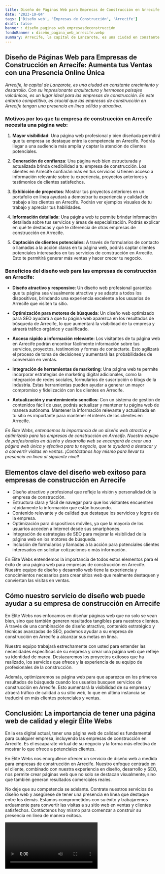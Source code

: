 ```yaml
---
title: Diseño de Páginas Web para Empresas de Construcción en Arrecife
date: '2023-10-04'
tags: ['Diseño web', 'Empresas de Construcción', 'Arrecife']
draft: false
banner : diseño_paginas_web_empresasdeconstrucción
fondoBanner : diseño_pagina_web_arrecife.webp
summary: Arrecife, la capital de Lanzarote, es una ciudad en constante crecimiento y desarrollo. Con su impresionante arquitectura y hermosos paisajes volcánicos, es un lugar ideal para las empresas de construcción. En este entorno competitivo, es crucial que las empresas de construcción en Arrecife tengan una presencia en línea sólida y atractiva.
---
```


## Diseño de Páginas Web para Empresas de Construcción en Arrecife: Aumenta tus Ventas con una Presencia Online Única

*Arrecife, la capital de Lanzarote, es una ciudad en constante crecimiento y desarrollo. Con su impresionante arquitectura y hermosos paisajes volcánicos, es un lugar ideal para las empresas de construcción. En este entorno competitivo, es crucial que las empresas de construcción en Arrecife tengan una presencia en línea sólida y atractiva.*

### Motivos por los que tu empresa de construcción en Arrecife necesita una página web:

1. **Mayor visibilidad**: Una página web profesional y bien diseñada permitirá que tu empresa se destaque entre la competencia en Arrecife. Podrás llegar a una audiencia más amplia y captar la atención de clientes potenciales.

2. **Generación de confianza**: Una página web bien estructurada y actualizada brinda credibilidad a tu empresa de construcción. Los clientes en Arrecife confiarán más en tus servicios si tienen acceso a información relevante sobre tu experiencia, proyectos anteriores y testimonios de clientes satisfechos.

3. **Exhibición de proyectos**: Mostrar tus proyectos anteriores en un portafolio en línea ayudará a demostrar tu experiencia y calidad de trabajo a los clientes en Arrecife. Podrán ver ejemplos visuales de tu trabajo y apreciar tus habilidades.

4. **Información detallada**: Una página web te permite brindar información detallada sobre tus servicios y áreas de especialización. Podrás explicar en qué te destacas y qué te diferencia de otras empresas de construcción en Arrecife.

5. **Captación de clientes potenciales**: A través de formularios de contacto o llamadas a la acción claras en tu página web, podrás captar clientes potenciales interesados en tus servicios de construcción en Arrecife. Esto te permitirá generar más ventas y hacer crecer tu negocio.

### Beneficios del diseño web para las empresas de construcción en Arrecife:

- **Diseño atractivo y responsive**: Un diseño web profesional garantiza que tu página sea visualmente atractiva y se adapte a todos los dispositivos, brindando una experiencia excelente a los usuarios de Arrecife que visiten tu sitio.

- **Optimización para motores de búsqueda**: Un diseño web optimizado para SEO ayudará a que tu página web aparezca en los resultados de búsqueda de Arrecife, lo que aumentará la visibilidad de tu empresa y atraerá tráfico orgánico y cualificado.

- **Acceso rápido a información relevante**: Los visitantes de tu página web en Arrecife podrán encontrar fácilmente información sobre tus servicios, proyectos, testimonios y formas de contactarte. Esto agilizará el proceso de toma de decisiones y aumentará las probabilidades de conversión en ventas.

- **Integración de herramientas de marketing**: Una página web te permite incorporar estrategias de marketing digital adicionales, como la integración de redes sociales, formularios de suscripción o blogs de la industria. Estas herramientas pueden ayudar a generar un mayor compromiso y fidelización con los clientes en Arrecife.

- **Actualización y mantenimiento sencillos**: Con un sistema de gestión de contenidos fácil de usar, podrás actualizar y mantener tu página web de manera autónoma. Mantener la información relevante y actualizada en tu sitio es importante para mantener el interés de los clientes en Arrecife.

*En Élite Webs, entendemos la importancia de un diseño web atractivo y optimizado para las empresas de construcción en Arrecife. Nuestro equipo de profesionales en diseño y desarrollo web se encargará de crear una página web única y efectiva para tu negocio, que te ayudará a destacar y a convertir visitas en ventas. ¡Contáctanos hoy mismo para llevar tu presencia en línea al siguiente nivel!*

<GifSeo />

<Cta />

## Elementos clave del diseño web exitoso para empresas de construcción en Arrecife

- Diseño atractivo y profesional que refleje la visión y personalidad de la empresa de construcción.
- Estructura clara y fácil de navegar para que los visitantes encuentren rápidamente la información que están buscando.
- Contenido relevante y de calidad que destaque los servicios y logros de la empresa.
- Optimización para dispositivos móviles, ya que la mayoría de los usuarios acceden a Internet desde sus smartphones.
- Integración de estrategias de SEO para mejorar la visibilidad de la página web en los motores de búsqueda.
- Inclusión de formularios y llamadas a la acción para potenciales clientes interesados en solicitar cotizaciones o más información.

En Élite Webs entendemos la importancia de todos estos elementos para el éxito de una página web para empresas de construcción en Arrecife. Nuestro equipo de diseño y desarrollo web tiene la experiencia y conocimientos necesarios para crear sitios web que realmente destaquen y conviertan las visitas en ventas.

## Cómo nuestro servicio de diseño web puede ayudar a su empresa de construcción en Arrecife

En Élite Webs nos enfocamos en diseñar páginas web que no solo se vean bien, sino que también generen resultados tangibles para nuestros clientes. A través de una combinación de diseño atractivo, contenido estratégico y técnicas avanzadas de SEO, podemos ayudar a su empresa de construcción en Arrecife a alcanzar sus metas en línea.

Nuestro equipo trabajará estrechamente con usted para entender las necesidades específicas de su empresa y crear una página web que refleje su identidad de marca. Destacaremos los proyectos exitosos que ha realizado, los servicios que ofrece y la experiencia de su equipo de profesionales de la construcción.

Además, optimizaremos su página web para que aparezca en los primeros resultados de búsqueda cuando los usuarios busquen servicios de construcción en Arrecife. Esto aumentará la visibilidad de su empresa y atraerá tráfico de calidad a su sitio web, lo que en última instancia se traducirá en más clientes potenciales y ventas.

## Conclusión: La importancia de tener una página web de calidad y elegir Élite Webs

En la era digital actual, tener una página web de calidad es fundamental para cualquier empresa, incluyendo las empresas de construcción en Arrecife. Es el escaparate virtual de su negocio y la forma más efectiva de mostrar lo que ofrece a potenciales clientes.

En Élite Webs nos enorgullece ofrecer un servicio de diseño web a medida para empresas de construcción en Arrecife. Nuestro enfoque centrado en el cliente, combinado con nuestra experiencia en diseño, desarrollo y SEO, nos permite crear páginas web que no solo se destacan visualmente, sino que también generan resultados comerciales reales.

No deje que su competencia se adelante. Contrate nuestros servicios de diseño web y asegúrese de tener una presencia en línea que destaque entre los demás. Estamos comprometidos con su éxito y trabajaremos arduamente para convertir las visitas a su sitio web en ventas y clientes satisfechos. Contáctenos hoy mismo para comenzar a construir su presencia en línea de manera exitosa.

<Video />

<CtaBot job='Empresas de Construcción' city='Arrecife'/>

<Gmaps query='Arrecife+españa+maps' />